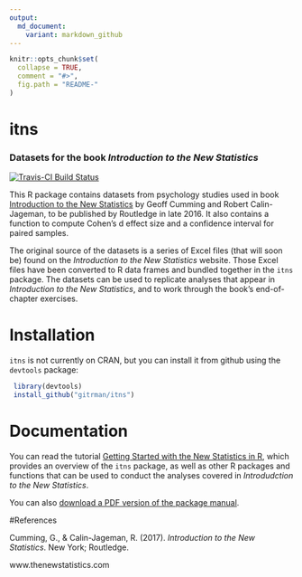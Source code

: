 ```yaml
---
output:
  md_document:
    variant: markdown_github
---
```


<!-- README.md is generated from README.Rmd. Please edit that file -->

```r
knitr::opts_chunk$set(
  collapse = TRUE,
  comment = "#>",
  fig.path = "README-"
)
```
# itns
### Datasets for the book *Introduction to the New Statistics*

[![Travis-CI Build Status](https://travis-ci.org/gitrman/itns.svg?branch=master)](https://travis-ci.org/gitrman/itns)

This R package contains datasets from psychology studies 
used in book  [Introduction to the New Statistics](http://www.thenewstatistics.com) by Geoff Cumming 
and Robert Calin-Jageman, to be published by Routledge in late 2016. It also contains a function to compute
Cohen's d effect size and a confidence interval for paired samples.

The original source of the datasets is a series of Excel files (that will soon be) found on the 
*Introduction to the New Statistics* website.  Those Excel files have been 
converted to R data frames and bundled together in the `itns` package. The datasets can be used to 
replicate analyses that appear in *Introduction to the New Statistics*, and to work through the book's 
end-of-chapter exercises.

# Installation

`itns` is not currently on CRAN, but you can install it from github using the `devtools` package:

```r
 library(devtools)
 install_github("gitrman/itns")
```

# Documentation
You can read the tutorial [Getting Started with the New Statistics in R](../blob/master/workbook/itns_r_into_for_website.pdf), which provides an overview of the `itns` package, as well as other R packages and functions that can be used to conduct the analyses covered in *Introdudction to the New Statistics*.

You can also [download a PDF version of the package manual](../blob/master/workbook/itns-manual.pdf).

#References

Cumming, G., & Calin-Jageman, R. (2017). *Introduction to the New Statistics*. New York; Routledge.

www.thenewstatistics.com